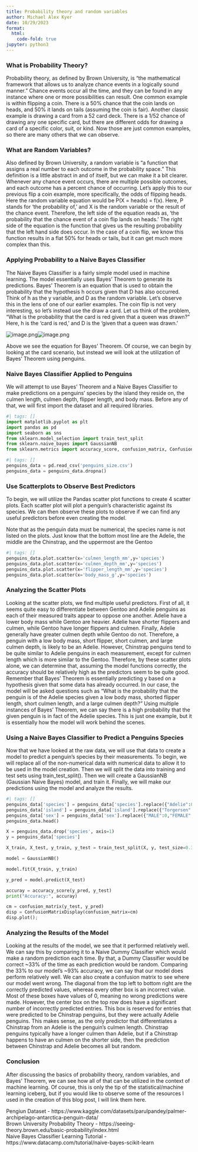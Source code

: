 ```yaml
---
title: Probability theory and random variables
author: Michael Alex Kyer
date: 10/29/2023
format:
  html:
    code-fold: true
jupyter: python3
---
```


### What is Probability Theory?
Probability theory, as defined by Brown University, is "the mathematical framework that allows us to analyze chance events in a logically sound manner." Chance events occur all the time, and they can be found in any instance where one or more possibilities can result. One common example is within flipping a coin. There is a 50% chance that the coin lands on heads, and 50% it lands on tails (assuming the coin is fair). Another classic example is drawing a card from a 52 card deck. There is a 1/52 chance of drawing any one specific card, but there are different odds for drawing a card of a specific color, suit, or kind. Now those are just common examples, so there are many others that we can observe.

### What are Random Variables?
Also defined by Brown University, a random variable is "a function that assigns a real number to each outcome in the probability space." This definition is a little abstract in and of itself, but we can make it a bit clearer. Whenever any chance event occurs, there are multiple possible outcomes, and each outcome has a percent chance of occurring. Let's apply this to our previous flip a coin example, more specifically, the odds of flipping heads. Here the random variable equation would be P(X = heads) = f(x). Here, P stands for 'the probability of,' and X is the random variable or the result of the chance event. Therefore, the left side of the equation reads as, 'the probability that the chance event of a coin flip lands on heads.' The right side of the equation is the function that gives us the resulting probability that the left hand side does occur. In the case of a coin flip, we know this function results in a flat 50% for heads or tails, but it can get much more complex than this.

### Applying Probability to a Naive Bayes Classifier
The Naive Bayes Classifier is a fairly simple model used in machine learning. The model essentially uses Bayes' Theorem to generate its predictions. Bayes' Theorem is an equation that is used to obtain the probability that the hypothesis h occurs given that D has also occurred. Think of h as the y variable, and D as the random variable. Let's observe this in the lens of one of our earlier examples. The coin flip is not very interesting, so let's instead use the draw a card. Let us think of the problem, "What is the probability that the card is red given that a queen was drawn?" Here, h is the 'card is red,' and D is the 'given that a queen was drawn.'

![image.png](attachment:4e8fc975-dbe9-40c2-8478-702a1d5abe9f.png)![image.png](attachment:2c842424-3eb8-4eab-9bf1-aa33189eb227.png)

Above we see the equation for Bayes' Theorem. Of course, we can begin by looking at the card scenario, but instead we will look at the utilization of Bayes' Theorem using penguins.

### Naive Bayes Classifier Applied to Penguins
We will attempt to use Bayes' Theorem and a Naive Bayes Classifier to make predictions on a penguins' species by the island they reside on, the culmen length, culmen depth, flipper length, and body mass. Before any of that, we will first import the dataset and all required libraries.

```python
#| tags: []
import matplotlib.pyplot as plt
import pandas as pd
import seaborn as sns
from sklearn.model_selection import train_test_split
from sklearn.naive_bayes import GaussianNB
from sklearn.metrics import accuracy_score, confusion_matrix, ConfusionMatrixDisplay, f1_score
```

```python
#| tags: []
penguins_data = pd.read_csv('penguins_size.csv')
penguins_data = penguins_data.dropna()
```

### Use Scatterplots to Observe Best Predictors
To begin, we will utilize the Pandas scatter plot functions to create 4 scatter plots. Each scatter plot will plot a penguin's characteristic against its species. We can then observe these plots to observe if we can find any useful predictors before even creating the model.

Note that as the penguin data must be numerical, the species name is not listed on the plots. Just know that the bottom most line are the Adelie, the middle are the Chinstrap, and the uppermost are the Gentoo

```python
#| tags: []
penguins_data.plot.scatter(x='culmen_length_mm',y='species')
penguins_data.plot.scatter(x='culmen_depth_mm',y='species')
penguins_data.plot.scatter(x='flipper_length_mm',y='species')
penguins_data.plot.scatter(x='body_mass_g',y='species')
```

### Analyzing the Scatter Plots
Looking at the scatter plots, we find multiple useful predictors. First of all, it seems quite easy to differentiate between Gentoo and Adelie penguins as each of their measured traits appear to oppose one another. Adelie have a lower body mass while Gentoo are heavier. Adelie have shorter flippers and culmen, while Gentoo have longer flippers and culmen. Finally, Adelie generally have greater culmen depth while Gentoo do not. Therefore, a penguin with a low body mass, short flipper, short culmen, and large culmen depth, is likely to be an Adelie. However, Chinstrap penguins tend to be quite similar to Adelie penguins in each measurement, except for culmen length which is more similar to the Gentoo. Therefore, by these scatter plots alone, we can determine that, assuming the model functions correctly, the accuracy should be relatively high as the predictors seem to be quite good. Remember that Bayes' Theorem is essentially predicting y based on a hypothesis given that some data has already occurred. In our case, the model will be asked questions such as "What is the probability that the penguin is of the Adelie species given a low body mass, shorted flipper length, short culmen length, and a large culmen depth?" Using multiple instances of Bayes' Theorem, we can say there is a high probability that the given penguin is in fact of the Adelie species. This is just one example, but it is essentially how the model will work behind the scenes.

### Using a Naive Bayes Classifier to Predict a Penguins Species
Now that we have looked at the raw data, we will use that data to create a model to predict a penguin's species by their measurements. To begin, we will replace all of the non-numerical data with numerical data to allow it to be used in the model creation. Then we will split the data into training and test sets using train_test_split(). Then we will create a GaussianNB (Gaussian Naive Bayes) model, and train it. Finally, we will make our predictions using the model and analyze the results.

```python
#| tags: []
penguins_data['species'] = penguins_data['species'].replace({"Adelie":0,"Chinstrap":1,"Gentoo":2})
penguins_data['island'] = penguins_data['island'].replace({"Torgersen":0,"Biscoe":1,"Dream":2})
penguins_data['sex'] = penguins_data['sex'].replace({"MALE":0,"FEMALE":1,".":1})
penguins_data.head()

X = penguins_data.drop('species', axis=1)
y = penguins_data['species']

X_train, X_test, y_train, y_test = train_test_split(X, y, test_size=0.33, random_state=125)

model = GaussianNB()

model.fit(X_train, y_train)

y_pred = model.predict(X_test)

accuray = accuracy_score(y_pred, y_test)
print("Accuracy:", accuray)

cm = confusion_matrix(y_test, y_pred)
disp = ConfusionMatrixDisplay(confusion_matrix=cm)
disp.plot();
```

### Analyzing the Results of the Model
Looking at the results of the model, we see that it performed relatively well. We can say this by comparing it to a Naive Dummy Classifier which would make a random prediction each time. By that, a Dummy Classifier would be correct ~33% of the time as each prediction would be random. Comparing the 33% to our model's ~93% accuracy, we can say that our model does perform relatively well. We can also create a confusion matrix to see where our model went wrong. The diagonal from the top left to bottom right are the correctly predicted values, whereas every other box is an incorrect value. Most of these boxes have values of 0, meaning no wrong predictions were made. However, the center box on the top row does have a significant number of incorrectly predicted entries. This box is reserved for entries that were predicted to be Chinstrap penguins, but they were actually Adelie penguins. This makes sense, as the only predictor that differentiates a Chinstrap from an Adelie is the penguin's culmen length. Chinstrap penguins typically have a longer culmen than Adelie, but if a Chinstrap happens to have an culmen on the shorter side, then the prediction between Chinstrap and Adelie becomes all but random.

### Conclusion
After discussing the basics of probability theory, random variables, and Bayes' Theorem, we can see how all of that can be utilized in the context of machine learning. Of course, this is only the tip of the statistical/machine learning iceberg, but if you would like to observe some of the resources I used in the creation of this blog post, I will link them here.

Pengiun Dataset - https://www.kaggle.com/datasets/parulpandey/palmer-archipelago-antarctica-penguin-data/ \
Brown University Probability Theory - https://seeing-theory.brown.edu/basic-probability/index.html \
Naive Bayes Classifier Learning Tutorial - https://www.datacamp.com/tutorial/naive-bayes-scikit-learn

